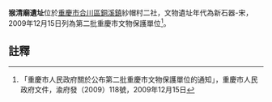{{msg:重慶市文物保護單位
|名稱 = 猴清廟遺址
|編號 = 4
|圖片 = 
|級別 = 6
|分類 = 
|時代 = 新石器-宋
|地点 = [[合川區|合川區]][[銅溪鎮|銅溪鎮]]紗帽村二社
|坐標 = 
|登錄 = 2009年12月15日
}}
'''猴清廟遺址'''位於[[重慶市|重慶市]][[合川區|合川區]][[銅溪鎮|銅溪鎮]]紗帽村二社，文物遺址年代為新石器-宋，2009年12月15日列為第二批重慶市文物保護單位<ref>「重慶市人民政府關於公布第二批重慶市文物保護單位的通知」，重慶市人民政府文件，渝府發（2009）118號，2009年12月15日</ref>。
== 註釋 ==
{{reflist}}
{{文物保護單位小作品}}